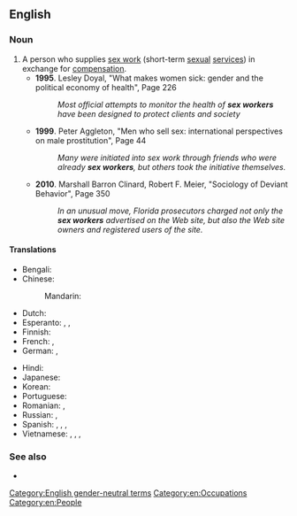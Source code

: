 ==English==
{{wikipedia}}

===Noun===
{{en-noun}}

# A person who supplies [[sex work]] (short-term [[sexual]] [[service]]s) in exchange for [[compensation]].
#* '''1995'''. Lesley Doyal, "What makes women sick: gender and the political economy of health", Page 226<!---[http://books.google.com/books?id=6hoZ-aZ6izMC&pg=PA226&dq=sex+work&hl=en&ei=e36bTtLELIbZiALTtpWxDQ&sa=X&oi=book_result&ct=result&resnum=6&ved=0CEUQ6AEwBTgo]--->
#*: ''Most official attempts to monitor the health of '''sex workers''' have been designed to protect clients and society''
#* '''1999'''. Peter Aggleton, "Men who sell sex: international perspectives on male prostitution", Page 44<!---[http://books.google.com/books?id=6WYZ0wNpZfIC&pg=PA44&dq=sex+work&hl=en&ei=e36bTtLELIbZiALTtpWxDQ&sa=X&oi=book_result&ct=result&resnum=5&ved=0CEAQ6AEwBDgo]--->
#*: ''Many were initiated into sex work through friends who were already '''sex workers''', but others took the initiative themselves.''
#* '''2010'''. Marshall Barron Clinard, Robert F. Meier, "Sociology of Deviant Behavior", Page 350<!---[http://books.google.com/books?id=VB3OezIoI44C&pg=PA350&dq=sex+work&hl=en&ei=e36bTtLELIbZiALTtpWxDQ&sa=X&oi=book_result&ct=result&resnum=2&ved=0CDEQ6AEwATgo]--->
#*: ''In an unusual move, Florida prosecutors charged not only the '''sex workers''' advertised on the Web site, but also the Web site owners and registered users of the site.''

====Translations====
{{trans-top|person who supplies sexual services for money}}
* Bengali: {{t|bn|যৌনকর্মী|tr=jounkôrmi|sc=Beng}}
* Chinese:
*: Mandarin: {{t|cmn|性工作者|tr=xìnggōngzuòzhě|sc=Hani}}
* Dutch: {{t|nl|sekswerker}}
* Esperanto: {{t|eo|sekslaboristo}}, {{t|eo|amoristo}}, {{t|eo|amoristino}}
* Finnish: {{t|fi|seksityöntekijä}}
* French: {{t+|fr|travailleur du sexe|m}}, {{t+|fr|travailleuse du sexe|f}}
* German: {{t|de|Sexarbeiter|m}}, {{t|de|Sexarbeiterin|f}}
{{trans-mid}}
* Hindi: {{t|hi|सेक्स वर्कर|tr=seks varkar|sc=Deva}}
* Japanese: {{t|ja|セックスワーカー|tr=sekkusuwākā|sc=Jpan}}
* Korean: {{t|ko|성 근로자|sc=Kore}}
* Portuguese: {{t|pt|[[trabalhador]] [[sexual]]|m}}
* Romanian: {{t|ro|lucrător de sex|m}}, {{t|ro|lucrătoare de sex|f}}
* Russian: {{t|ru|рабо́тник се́кс-би́знеса|m|tr=rabótnik sɛ́ks-bíznɛsa}}, {{t|ru|рабо́тница се́кс-би́знеса|f|tr=rabótnica sɛ́ks-bíznɛsa}}
* Spanish: {{t|es|trabajadora sexual|f}}, {{t|es|trabajador sexual|m}}, {{t|es|trabajadores sexuales|m-p}}, {{t|es|trabajadoras sexuales|f-p}}
* Vietnamese: {{t|vi|gái mại dâm}}, {{t|vi|gái làm tiền}}, {{t+|vi|gái điếm}}, {{t|vi|gái đứng đường}}
{{trans-bottom}}

===See also===
* {{l|en|prostitute}}

[[Category:English gender-neutral terms]]
[[Category:en:Occupations]]
[[Category:en:People]]